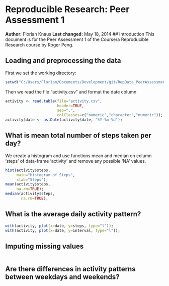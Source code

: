 # Reproducible Research: Peer Assessment 1
**Author:** Florian Knaus
**Last changed:** May 18, 2014
## Introduction
This document is for the Peer Assessment 1 of the Coursera Reproducible Research course by Roger Peng.


## Loading and preprocessing the data
First we set the working directory:
```r
setwd("C:/Users/Florian/Documents/Development/git/RepData_PeerAssessment1");
```
Then we read the file "activity.csv" and format the date column
```r
activity <- read.table(file="activity.csv", 
                       header=TRUE,
                       sep=",",
                       colClasses=c("numeric","character","numeric"));
activity$date <- as.Date(activity$date, "%Y-%m-%d");
```


## What is mean total number of steps taken per day?
We create a histogram and use functions mean and median on column 'steps' of data-frame 'activity' and remove any possible 'NA' values.
```r
hist(activity$steps,
     main="Histogram of Steps", 
     xlab="Steps");
mean(activity$steps, 
     na.rm=TRUE);
median(activity$steps, 
       na.rm=TRUE);
```


## What is the average daily activity pattern?

```r
with(activity, plot(x=date, y=steps, type="l"));
with(activity, plot(x=date, y=interval, type="l"));
```



## Imputing missing values
```r

```



## Are there differences in activity patterns between weekdays and weekends?
```r

```

